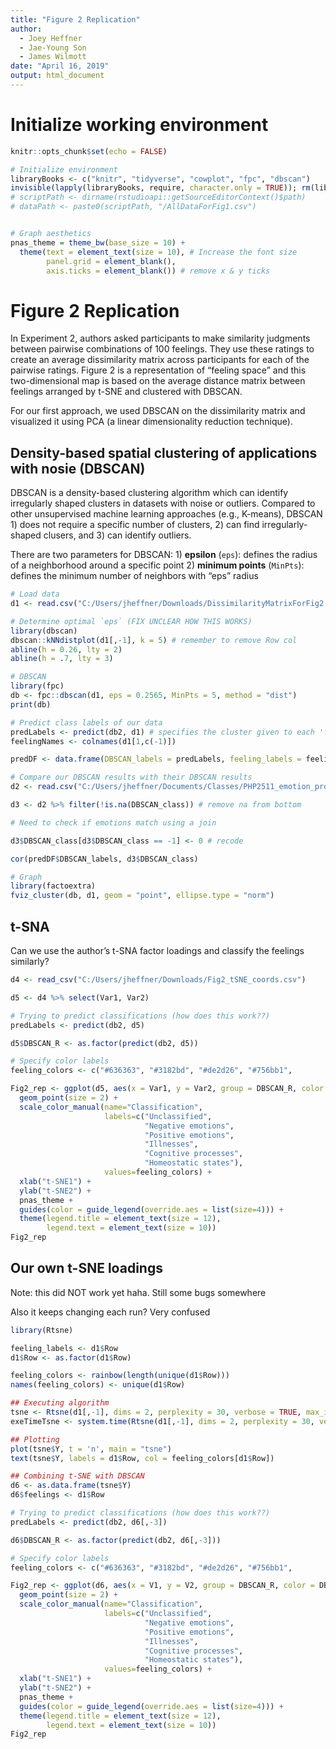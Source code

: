 ```yaml
---
title: "Figure 2 Replication"
author:
  - Joey Heffner
  - Jae-Young Son
  - James Wilmott
date: "April 16, 2019"
output: html_document
---
```


# Initialize working environment

```r
knitr::opts_chunk$set(echo = FALSE)
```

```r
# Initialize environment
libraryBooks <- c("knitr", "tidyverse", "cowplot", "fpc", "dbscan")
invisible(lapply(libraryBooks, require, character.only = TRUE)); rm(libraryBooks)
# scriptPath <- dirname(rstudioapi::getSourceEditorContext()$path)
# dataPath <- paste0(scriptPath, "/AllDataForFig1.csv")


# Graph aesthetics
pnas_theme = theme_bw(base_size = 10) +
  theme(text = element_text(size = 10), # Increase the font size
        panel.grid = element_blank(), 
        axis.ticks = element_blank()) # remove x & y ticks
```

# Figure 2 Replication
In Experiment 2, authors asked participants to make similarity judgments between pairwise combinations of 100 feelings. They use these ratings to create an average dissimilarity matrix across participants for each of the pairwise ratings. Figure 2 is a representation of "feeling space" and this two-dimensional map is based on the average distance matrix between feelings arranged by t-SNE and clustered with DBSCAN. 

For our first approach, we used DBSCAN on the dissimilarity matrix and visualized it using PCA (a linear dimensionality reduction technique). 

## Density-based spatial clustering of applications with nosie (DBSCAN)
DBSCAN is a density-based clustering algorithm which can identify irregularly shaped clusters in datasets with noise or outliers. Compared to other unsupervised machine learning approaches (e.g., K-means), DBSCAN 1) does not require a specific number of clusters, 2) can find irregularly-shaped clusers, and 3) can identify outliers. 

There are two parameters for DBSCAN: 
1) **epsilon** (`eps`): defines the radius of a neighborhood around a specific point
2) **minimum points** (`MinPts`): defines the minimum number of neighbors with "eps" radius

```r
# Load data
d1 <- read.csv("C:/Users/jheffner/Downloads/DissimilarityMatrixForFig2 (1).csv", header = TRUE)

# Determine optimal `eps` (FIX UNCLEAR HOW THIS WORKS)
library(dbscan)
dbscan::kNNdistplot(d1[,-1], k = 5) # remember to remove Row col
abline(h = 0.26, lty = 2)
abline(h = .7, lty = 3)

# DBSCAN
library(fpc)
db <- fpc::dbscan(d1, eps = 0.2565, MinPts = 5, method = "dist")
print(db)

# Predict class labels of our data
predLabels <- predict(db2, d1) # specifies the cluster given to each 'feeling'
feelingNames <- colnames(d1[1,c(-1)])

predDF <- data.frame(DBSCAN_labels = predLabels, feeling_labels = feelingNames)

# Compare our DBSCAN results with their DBSCAN results
d2 <- read.csv("C:/Users/jheffner/Documents/Classes/PHP2511_emotion_project/CleanedData/Exp2Classifications.csv", header = TRUE)

d3 <- d2 %>% filter(!is.na(DBSCAN_class)) # remove na from bottom

# Need to check if emotions match using a join

d3$DBSCAN_class[d3$DBSCAN_class == -1] <- 0 # recode

cor(predDF$DBSCAN_labels, d3$DBSCAN_class)

# Graph
library(factoextra)
fviz_cluster(db, d1, geom = "point", ellipse.type = "norm")
```

## t-SNA
Can we use the author's t-SNA factor loadings and classify the feelings similarly?

```r
d4 <- read_csv("C:/Users/jheffner/Downloads/Fig2_tSNE_coords.csv")

d5 <- d4 %>% select(Var1, Var2)

# Trying to predict classifications (how does this work??)
predLabels <- predict(db2, d5) 

d5$DBSCAN_R <- as.factor(predict(db2, d5))

# Specify color labels
feeling_colors <- c("#636363", "#3182bd", "#de2d26", "#756bb1",                     "#31a354", "#e6550d")

Fig2_rep <- ggplot(d5, aes(x = Var1, y = Var2, group = DBSCAN_R, color = DBSCAN_R)) + 
  geom_point(size = 2) +
  scale_color_manual(name="Classification",
                     labels=c("Unclassified",
                              "Negative emotions",
                              "Positive emotions",
                              "Illnesses",
                              "Cognitive processes",
                              "Homeostatic states"),
                     values=feeling_colors) +
  xlab("t-SNE1") +
  ylab("t-SNE2") +
  pnas_theme +
  guides(color = guide_legend(override.aes = list(size=4))) +
  theme(legend.title = element_text(size = 12),
        legend.text = element_text(size = 10))
Fig2_rep

```

## Our own t-SNE loadings
Note: this did NOT work yet haha. Still some bugs somewhere

Also it keeps changing each run? Very confused
```r
library(Rtsne)

feeling_labels <- d1$Row
d1$Row <- as.factor(d1$Row)

feeling_colors <- rainbow(length(unique(d1$Row)))
names(feeling_colors) <- unique(d1$Row)

## Executing algorithm
tsne <- Rtsne(d1[,-1], dims = 2, perplexity = 30, verbose = TRUE, max_iter = 500, is_distance = TRUE) # distance matrix!
exeTimeTsne <- system.time(Rtsne(d1[,-1], dims = 2, perplexity = 30, verbose = TRUE, max_iter = 500, is_distance = TRUE))

## Plotting
plot(tsne$Y, t = 'n', main = "tsne")
text(tsne$Y, labels = d1$Row, col = feeling_colors[d1$Row])

## Combining t-SNE with DBSCAN
d6 <- as.data.frame(tsne$Y)
d6$feelings <- d1$Row

# Trying to predict classifications (how does this work??)
predLabels <- predict(db2, d6[,-3])

d6$DBSCAN_R <- as.factor(predict(db2, d6[,-3]))

# Specify color labels
feeling_colors <- c("#636363", "#3182bd", "#de2d26", "#756bb1",                     "#31a354", "#e6550d")

Fig2_rep <- ggplot(d6, aes(x = V1, y = V2, group = DBSCAN_R, color = DBSCAN_R)) + 
  geom_point(size = 2) +
  scale_color_manual(name="Classification",
                     labels=c("Unclassified",
                              "Negative emotions",
                              "Positive emotions",
                              "Illnesses",
                              "Cognitive processes",
                              "Homeostatic states"),
                     values=feeling_colors) +
  xlab("t-SNE1") +
  ylab("t-SNE2") +
  pnas_theme +
  guides(color = guide_legend(override.aes = list(size=4))) +
  theme(legend.title = element_text(size = 12),
        legend.text = element_text(size = 10))
Fig2_rep
```